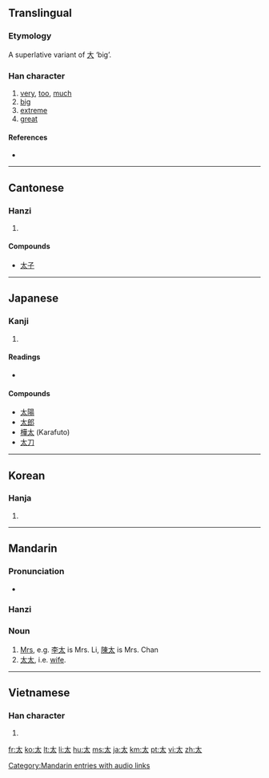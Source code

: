 {{see|大|犬}}
==Translingual==

===Etymology===
A superlative variant of [[大]] ‘big’.

===Han character===
{{Han char|rn=37|rad=大|as=01|sn=4|four=4003<sub>0</sub>|canj=大戈 (KI)}}

# [[very]], [[too]], [[much]]
# [[big]]
# [[extreme]]
# [[great]]

====References====
* {{Han ref|kx=0248.100|dkj=05834|dj=0505.010|hdz=10524.010|uh=592A|ud=22826|bh=A4D3|bd=42195}}

----

==Cantonese==

===Hanzi===
{{yue-hanzi|jyut=[[taai3]]|y=[[taai3]]}}

# {{defn|Cantonese|sort=大01}}

====Compounds====
* [[太子]]
----

==Japanese==

===Kanji===
{{ja-kanji|grade=2|rs=大01}}

# {{defn|Japanese}}

====Readings====
* {{ja-readings|on=[[た]] (ta), [[たい]] (tai)|kun=[[ふとい]] (futoi), [[はなはだ]] (hanahada), [[ふとる]] (futoru)}}

====Compounds====
* [[太陽]]
* [[太郎]]
* [[樺太]] (Karafuto)
* [[太刀]]
----

==Korean==

===Hanja===
{{ko-hanja|hangeul=태|eumhun=클|rv=tae|mr=t'ae}}

# {{defn|Korean|sort=大01}}

----

==Mandarin==
{{see|tai}}

===Pronunciation===
*{{audio|zh-tài.ogg|audio}}

===Hanzi===
{{cmn-hanzi|pin=[[tài]] ([[tai4]])|wg=[[t'ai4|t'ai<sup>4</sup>]]}}

===Noun===
{{cmn-noun|ts|pin=tài|pint=tai4|rs=大01}}

# [[Mrs]], e.g. [[李]][[太]] is Mrs. Li, [[陳]][[太]] is Mrs. Chan
# [[太太]], i.e. [[wife]].

[[Category:Mandarin entries with audio links]]
----

==Vietnamese==

===Han character===
{{vi-hantu|[[thái]]|rs=大01}}

# {{defn|Vietnamese|sort=大01}}

[[fr:太]]
[[ko:太]]
[[lt:太]]
[[li:太]]
[[hu:太]]
[[ms:太]]
[[ja:太]]
[[km:太]]
[[pt:太]]
[[vi:太]]
[[zh:太]]
